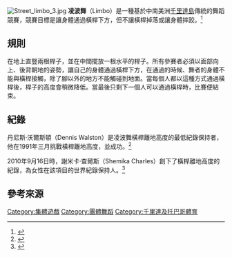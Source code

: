 [[File:Street_limbo_3.jpg|thumb]]
'''凌波舞'''（Limbo）是一種基於中南美洲[[千里達島|千里達島]]傳統的舞蹈競賽，競賽目標是讓身體通過橫桿下方，但不讓橫桿掉落或讓身體摔跤。<ref>{{cite web |url=https://www.moedict.tw/%E5%87%8C%E6%B3%A2%E8%88%9E#gsc.tab=0 |language=zh-tw |title=凌波舞 |publisher=萌典 |date= |accessdate=2020-07-03 |archive-date=2020-07-03 |archive-url=https://web.archive.org/web/20200703104344/https://www.moedict.tw/%E5%87%8C%E6%B3%A2%E8%88%9E#gsc.tab=0 |dead-url=no }}</ref>

==規則==
在地上直豎兩根桿子，並在中間擺放一根水平的桿子。所有參賽者必須以面部向上、後背朝地的姿勢，讓自己的身體通過橫桿下方，在通過的時候、舞者的身體不能與橫桿接觸，除了腳以外的地方不能觸碰到地面。當每個人都以這種方式通過橫桿後，桿子的高度會稍微降低。當最後只剩下一個人可以通過橫桿時，比賽便結束。

==紀錄==
丹尼斯·沃爾斯頓（Dennis Walston）是凌波舞橫桿離地高度的最低紀錄保持者，他在1991年三月挑戰橫桿離地高度{{convert|6|in|cm}}，並成功。<ref>{{cite web|url=https://www.apnews.com/7fad9a0872627278e7ab8bedd2b888a0|title=King Limbo Wins Recognition|last=|first=|date=1991-10-29|website=apnews.com|archive-url=https://web.archive.org/web/20190830221250/https://www.apnews.com/7fad9a0872627278e7ab8bedd2b888a0|archive-date=2019-08-30|accessdate=2019-08-30|dead-url=yes}}</ref>

2010年9月16日時，謝米卡·查爾斯（Shemika Charles）創下了橫桿離地高度{{convert|8.5|in|cm}}的紀錄，為女性在該項目的世界紀錄保持人。<ref>{{cite web|url=https://www.worldrecordacademy.com/society/lowest_limbo_by_a_woman_world_record_set_by_Shemika_Charles_101874.html|title=Lowest limbo by a woman - world record set by Shemika Charles|last=|first=|date=2010-09-23|website=Worldrecordsacademy.org|archive-url=https://web.archive.org/web/20160528185204/http://www.worldrecordacademy.com/society/lowest_limbo_by_a_woman_world_record_set_by_Shemika_Charles_101874.html|archive-date=2016-05-28|accessdate=2016-06-02|dead-url=yes}}</ref>

==參考來源==
{{Reflist}}

[[Category:集體遊戲|Category:集體遊戲]]
[[Category:團體舞蹈|Category:團體舞蹈]]
[[Category:千里達及托巴哥體育|Category:千里達及托巴哥體育]]